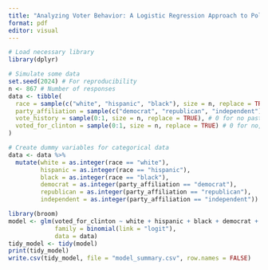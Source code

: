 ```yaml
---
title: "Analyzing Voter Behavior: A Logistic Regression Approach to Poll Data Interpretation"
format: pdf
editor: visual
---
```

```r
# Load necessary library
library(dplyr)

# Simulate some data
set.seed(2024) # For reproducibility
n <- 867 # Number of responses
data <- tibble(
  race = sample(c("white", "hispanic", "black"), size = n, replace = TRUE, prob = c(0.68, 0.15, 0.17)),
  party_affiliation = sample(c("democrat", "republican", "independent"), size = n, replace = TRUE, prob = c(0.5, 0.3, 0.2)),
  vote_history = sample(0:1, size = n, replace = TRUE), # 0 for no past voting, 1 for voted in past
  voted_for_clinton = sample(0:1, size = n, replace = TRUE) # 0 for no, 1 for yes
)

# Create dummy variables for categorical data
data <- data %>%
  mutate(white = as.integer(race == "white"),
         hispanic = as.integer(race == "hispanic"),
         black = as.integer(race == "black"),
         democrat = as.integer(party_affiliation == "democrat"),
         republican = as.integer(party_affiliation == "republican"),
         independent = as.integer(party_affiliation == "independent"))

library(broom)
model <- glm(voted_for_clinton ~ white + hispanic + black + democrat + republican + independent + vote_history, 
             family = binomial(link = "logit"), 
             data = data)
tidy_model <- tidy(model)
print(tidy_model)
write.csv(tidy_model, file = "model_summary.csv", row.names = FALSE)
```